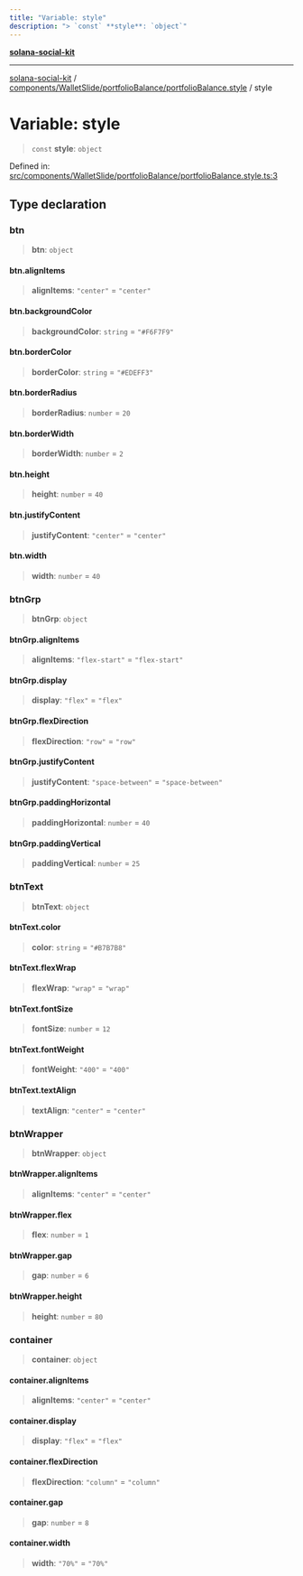 ```yaml
---
title: "Variable: style"
description: "> `const` **style**: `object`"
---
```


[**solana-social-kit**](../../../../../README.mdx)

***

[solana-social-kit](../../../../../README.mdx) / [components/WalletSlide/portfolioBalance/portfolioBalance.style](../README.mdx) / style

# Variable: style

> `const` **style**: `object`

Defined in: [src/components/WalletSlide/portfolioBalance/portfolioBalance.style.ts:3](https://github.com/SendArcade/solana-social-starter/blob/bd4b3556b8f469c27ebb06f4df65b3a36b43ba3b/src/components/WalletSlide/portfolioBalance/portfolioBalance.style.ts#L3)

## Type declaration

### btn

> **btn**: `object`

#### btn.alignItems

> **alignItems**: `"center"` = `"center"`

#### btn.backgroundColor

> **backgroundColor**: `string` = `"#F6F7F9"`

#### btn.borderColor

> **borderColor**: `string` = `"#EDEFF3"`

#### btn.borderRadius

> **borderRadius**: `number` = `20`

#### btn.borderWidth

> **borderWidth**: `number` = `2`

#### btn.height

> **height**: `number` = `40`

#### btn.justifyContent

> **justifyContent**: `"center"` = `"center"`

#### btn.width

> **width**: `number` = `40`

### btnGrp

> **btnGrp**: `object`

#### btnGrp.alignItems

> **alignItems**: `"flex-start"` = `"flex-start"`

#### btnGrp.display

> **display**: `"flex"` = `"flex"`

#### btnGrp.flexDirection

> **flexDirection**: `"row"` = `"row"`

#### btnGrp.justifyContent

> **justifyContent**: `"space-between"` = `"space-between"`

#### btnGrp.paddingHorizontal

> **paddingHorizontal**: `number` = `40`

#### btnGrp.paddingVertical

> **paddingVertical**: `number` = `25`

### btnText

> **btnText**: `object`

#### btnText.color

> **color**: `string` = `"#B7B7B8"`

#### btnText.flexWrap

> **flexWrap**: `"wrap"` = `"wrap"`

#### btnText.fontSize

> **fontSize**: `number` = `12`

#### btnText.fontWeight

> **fontWeight**: `"400"` = `"400"`

#### btnText.textAlign

> **textAlign**: `"center"` = `"center"`

### btnWrapper

> **btnWrapper**: `object`

#### btnWrapper.alignItems

> **alignItems**: `"center"` = `"center"`

#### btnWrapper.flex

> **flex**: `number` = `1`

#### btnWrapper.gap

> **gap**: `number` = `6`

#### btnWrapper.height

> **height**: `number` = `80`

### container

> **container**: `object`

#### container.alignItems

> **alignItems**: `"center"` = `"center"`

#### container.display

> **display**: `"flex"` = `"flex"`

#### container.flexDirection

> **flexDirection**: `"column"` = `"column"`

#### container.gap

> **gap**: `number` = `8`

#### container.width

> **width**: `"70%"` = `"70%"`
